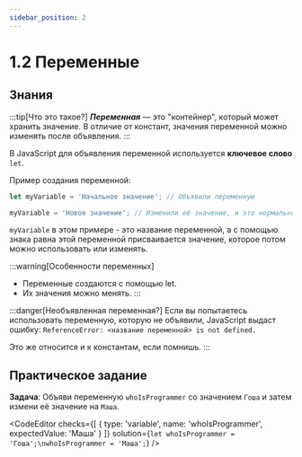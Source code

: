 ```yaml
---
sidebar_position: 2
---
```



# 1.2 Переменные

## Знания

:::tip[Что это такое?]
___Переменная___ — это "контейнер", который может хранить значение. В отличие от констант, значения переменной можно изменять после объявления.
:::

В JavaScript для объявления переменной используется __ключевое слово__ `let`.

Пример создания переменной:

```javascript
let myVariable = 'Начальное значение'; // Объявили переменную

myVariable = 'Новое значение'; // Изменили её значение, и это нормально!
```

`myVariable` в этом примере - это название переменной, а с помощью знака равна этой переменной присваивается значение, которое потом можно использовать или изменять.

:::warning[Особенности переменных]
- Переменные создаются с помощью let.
- Их значения можно менять.
:::

:::danger[Необъявленная переменная?]
Если вы попытаетесь использовать переменную, которую не объявили, JavaScript выдаст ошибку: `ReferenceError: <название переменной> is not defined.`

Это же относится и к константам, если помнишь.
:::

## Практическое задание

__Задача__: Объяви переменную `whoIsProgrammer` со значением `Гоша` и затем измени её значение на `Маша`.

<CodeEditor checks={[ { type: 'variable', name: 'whoIsProgrammer', expectedValue: 'Маша' } ]} solution={`let whoIsProgrammer = 'Гоша';\nwhoIsProgrammer = 'Маша';`} />
